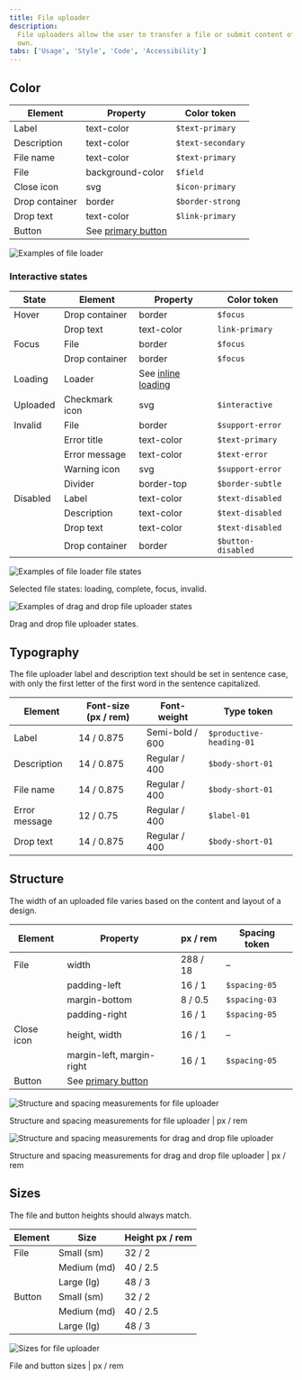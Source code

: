 ```yaml
---
title: File uploader
description:
  File uploaders allow the user to transfer a file or submit content of their
  own.
tabs: ['Usage', 'Style', 'Code', 'Accessibility']
---
```


## Color

| Element        | Property                                                                                        | Color token       |
| -------------- | ----------------------------------------------------------------------------------------------- | ----------------- |
| Label          | text-color                                                                                      | `$text-primary`   |
| Description    | text-color                                                                                      | `$text-secondary` |
| File name      | text-color                                                                                      | `$text-primary`   |
| File           | background-color                                                                                | `$field`          |
| Close icon     | svg                                                                                             | `$icon-primary`   |
| Drop container | border                                                                                          | `$border-strong`  |
| Drop text      | text-color                                                                                      | `$link-primary`   |
| Button         | See [primary button](https://www.carbondesignsystem.com/components/button/style#primary-button) |                   |

<Row>
<Column colLg={8}>

![Examples of file loader](images/file-uploader-style-1.png)

</Column>
</Row>

### Interactive states

| State    | Element        | Property                                                                                       | Color token        |
| -------- | -------------- | ---------------------------------------------------------------------------------------------- | ------------------ |
| Hover    | Drop container | border                                                                                         | `$focus`           |
|          | Drop text      | text-color                                                                                     | `link-primary`     |
| Focus    | File           | border                                                                                         | `$focus`           |
|          | Drop container | border                                                                                         | `$focus`           |
| Loading  | Loader         | See [inline loading](https://www.carbondesignsystem.com/components/inline-loading/style#color) |                    |
| Uploaded | Checkmark icon | svg                                                                                            | `$interactive`     |
| Invalid  | File           | border                                                                                         | `$support-error`   |
|          | Error title    | text-color                                                                                     | `$text-primary`    |
|          | Error message  | text-color                                                                                     | `$text-error`      |
|          | Warning icon   | svg                                                                                            | `$support-error`   |
|          | Divider        | border-top                                                                                     | `$border-subtle`   |
| Disabled | Label          | text-color                                                                                     | `$text-disabled`   |
|          | Description    | text-color                                                                                     | `$text-disabled`   |
|          | Drop text      | text-color                                                                                     | `$text-disabled`   |
|          | Drop container | border                                                                                         | `$button-disabled` |

<Row>
<Column colLg={8}>

![Examples of file loader file states](images/file-uploader-style-2.png)

</Column>
</Row>

<Caption>Selected file states: loading, complete, focus, invalid.</Caption>

<Row>
<Column colLg={8}>

![Examples of drag and drop file uploader states](images/file-uploader-style-3.png)

</Column>
</Row>

<Caption>Drag and drop file uploader states.</Caption>

## Typography

The file uploader label and description text should be set in sentence case,
with only the first letter of the first word in the sentence capitalized.

| Element       | Font-size (px / rem) | Font-weight     | Type token               |
| ------------- | -------------------- | --------------- | ------------------------ |
| Label         | 14 / 0.875           | Semi-bold / 600 | `$productive-heading-01` |
| Description   | 14 / 0.875           | Regular / 400   | `$body-short-01`         |
| File name     | 14 / 0.875           | Regular / 400   | `$body-short-01`         |
| Error message | 12 / 0.75            | Regular / 400   | `$label-01`              |
| Drop text     | 14 / 0.875           | Regular / 400   | `$body-short-01`         |

## Structure

The width of an uploaded file varies based on the content and layout of a
design.

| Element    | Property                                                                                   | px / rem | Spacing token |
| ---------- | ------------------------------------------------------------------------------------------ | -------- | ------------- |
| File       | width                                                                                      | 288 / 18 | –             |
|            | padding-left                                                                               | 16 / 1   | `$spacing-05` |
|            | margin-bottom                                                                              | 8 / 0.5  | `$spacing-03` |
|            | padding-right                                                                              | 16 / 1   | `$spacing-05` |
| Close icon | height, width                                                                              | 16 / 1   | –             |
|            | margin-left, margin-right                                                                  | 16 / 1   | `$spacing-05` |
| Button     | See [primary button](https://www.carbondesignsystem.com/components/button/style#structure) |          |               |

<div className="image--fixed">

![Structure and spacing measurements for file uploader](images/file-uploader-style-4.png)

</div>

<Caption>
  Structure and spacing measurements for file uploader | px / rem
</Caption>

<div className="image--fixed">

![Structure and spacing measurements for drag and drop file uploader](images/file-uploader-style-5.png)

</div>

<Caption>
  Structure and spacing measurements for drag and drop file uploader | px / rem
</Caption>

## Sizes

The file and button heights should always match.

| Element | Size        | Height px / rem |
| ------- | ----------- | --------------- |
| File    | Small (sm)  | 32 / 2          |
|         | Medium (md) | 40 / 2.5        |
|         | Large (lg)  | 48 / 3          |
| Button  | Small (sm)  | 32 / 2          |
|         | Medium (md) | 40 / 2.5        |
|         | Large (lg)  | 48 / 3          |

<div className="image--fixed">

![Sizes for file uploader](images/file-uploader-style-size.png)

</div>

<Caption>File and button sizes | px / rem</Caption>

